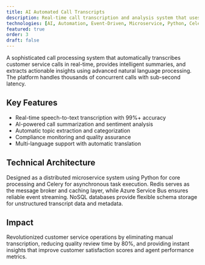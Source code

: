 ```yaml
---
title: AI Automated Call Transcripts
description: Real-time call transcription and analysis system that uses AI to automatically transcribe, summarize, and extract insights from customer calls.
technologies: [AI, Automation, Event-Driven, Microservice, Python, Celery, Redis, Service Bus, NoSQL]
featured: true
order: 3
draft: false
---
```


A sophisticated call processing system that automatically transcribes customer service calls in real-time, provides intelligent summaries, and extracts actionable insights using advanced natural language processing. The platform handles thousands of concurrent calls with sub-second latency.

## Key Features

- Real-time speech-to-text transcription with 99%+ accuracy
- AI-powered call summarization and sentiment analysis
- Automatic topic extraction and categorization
- Compliance monitoring and quality assurance
- Multi-language support with automatic translation

## Technical Architecture

Designed as a distributed microservice system using Python for core processing and Celery for asynchronous task execution. Redis serves as the message broker and caching layer, while Azure Service Bus ensures reliable event streaming. NoSQL databases provide flexible schema storage for unstructured transcript data and metadata.

## Impact

Revolutionized customer service operations by eliminating manual transcription, reducing quality review time by 80%, and providing instant insights that improve customer satisfaction scores and agent performance metrics.
